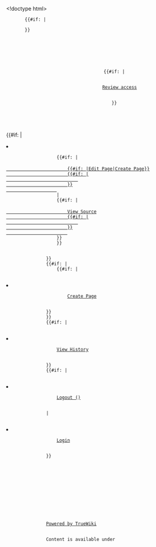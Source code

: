 <!doctype html>
<html lang="en">
    <head>
        <meta charset="utf-8" />
        {{#if: {{{favicon|}}}|
        <link rel="icon" href="{{{favicon}}}" type="image/icon" />
        }}
        {{{css}}}
        <title>{{{project_name}}} | {{SUBPAGENAME}}</title>
    </head>
    <body>
        <header>
            <div id="pagename">
                {{SUBPAGENAME}}
            </div>
            {{{html_header}}}
            {{#if: {{{user_settings_url}}}|
            <div id="review-access">
                <a href="{{{user_settings_url}}}">Review access</a>
            </div>
            }}
        </header>
        <nav>
            <ul id="navigation-bar">
                {{breadcrumbs}}
            </ul>
            <ul id="navigation-bar" class="right">
                {{#if: {{{has_source|}}}|
                <li>
                    {{#if: {{{display_name|}}}|
                    <a href="/edit/{{urlencode:{{FULLPAGENAME}}}}">
                        {{#if: {{{does_exist|}}}|Edit Page|Create Page}}
                        {{#if: {{{errors|}}}|
                            <span class="badge" title="There were {{{errors}}} problems while rendering this page">{{{errors}}}</span>
                        }}
                    </a>
                    |
                    {{#if: {{{does_exist|}}}|
                        <a href="/{{urlencode:{{FULLPAGENAME}}}}.mediawiki">
                        View Source
                        {{#if: {{{errors|}}}|
                            <span class="badge" title="There were {{{errors}}} problems while rendering this page">{{{errors}}}</span>
                        }}
                        </a>
                    }}
                    }}
                </li>
                }}
                {{#if: {{{display_name|}}}|
                    {{#if: {{{create_page_name|}}}|
                    <li>
                        <a href="/edit/{{urlencode:{{{create_page_name}}}}}">Create Page</a>
                    </li>
                }}
                }}
                {{#if: {{{history_url|}}}|
                <li>
                    <a href="{{{history_url}}}">View History</a>
                </li>
                }}
                {{#if: {{{display_name|}}}|
                <li>
                    <a href="/user/logout?location={{urlencode:{{FULLPAGENAME}}}}">Logout ({{{display_name}}})</a>
                </li>
                |
                <li>
                    <a href="/user/login?location={{urlencode:{{FULLPAGENAME}}}}">Login</a>
                </li>
                }}
            </ul>
        </nav>
        <main>
            <div id="language-bar">
                <ul>
                    {{language}}
                </ul>
            </div>
            {{content}}
            <div id="content-footer">
                {{footer}}
            </div>

            {{{javascript}}}
        </main>
        <footer>
            <div id="content-bottom-links">
                {{{html_footer}}}
                <a href="https://github.com/TrueBrain/TrueWiki">Powered by TrueWiki</a>
            </div>
            <div id="content-bottom-copyright">
                Content is available under <a href="/License">{{{license}}}</a>
            </div>
        </footer>
    </body>
</html>
